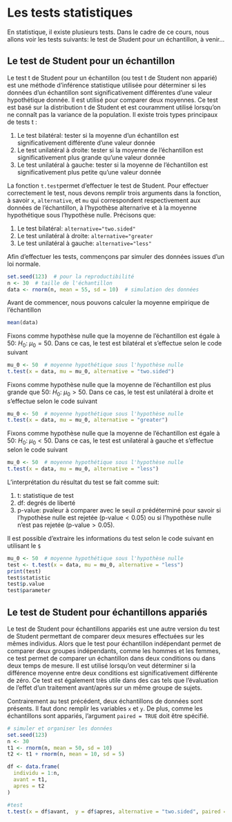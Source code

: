 # Les tests statistiques

En statistique, il existe plusieurs tests. Dans le cadre de ce cours, nous allons voir les tests suivants: le test de Student pour un échantillon, à venir... 

## Le test de Student pour un échantillon   

Le test t de Student pour un échantillon (ou test t de Student non apparié) est une méthode d'inférence statistique utilisée pour déterminer si les données d'un échantillon sont significativement différentes d'une valeur hypothétique donnée. Il est utilisé pour comparer deux moyennes. Ce test est basé sur la distribution t de Student et est couramment utilisé lorsqu'on ne connaît pas la variance de la population. Il existe trois types principaux de tests t :

1. Le test bilatéral: tester si la moyenne d'un échantillon est significativement différente d'une valeur donnée
1. Le test unilatéral à droite: tester si la moyenne de l'échantillon est significativement plus grande qu'une valeur donnée
1. Le test unilatéral à gauche: tester si la moyenne de l'échantillon est significativement plus petite qu'une valeur donnée

La fonction `t.test`permet d'effectuer le test de Student. Pour effectuer correctement le test, nous devons remplir trois arguments dans la fonction, à savoir `x`, `alternative`, et `mu` qui correspondent respectivement aux données de l'échantillon, à l'hypothèse alternarive et à la moyenne hypothétique sous l'hypothèse nulle. Précisons que: 

1. Le test bilatéral: `alternative="two.sided"`
1. Le test unilatéral à droite: `alternative="greater`
1. Le test unilatéral à gauche: `alternative="less"`

Afin d'effectuer les tests, commençons par simuler des données issues d'un loi normale. 

```r

set.seed(123)  # pour la reproductibilité
n <- 30  # taille de l'échantillon
data <- rnorm(n, mean = 55, sd = 10)  # simulation des données 

```

Avant de commencer, nous pouvons calculer la moyenne empirique de l'échantillon 

```r

mean(data)

```

Fixons comme hypothèse nulle que la moyenne de l'échantillon est égale à 50: $H_{0}$: $\mu_{0}=50$. Dans ce cas, le test est bilatéral et s'effectue selon le code suivant

```r

mu_0 <- 50  # moyenne hypothétique sous l'hypothèse nulle 
t.test(x = data, mu = mu_0, alternative = "two.sided")

```

Fixons comme hypothèse nulle que la moyenne de l'échantillon est plus grande que 50: $H_{0}$: $\mu_{0}>50$. Dans ce cas, le test est unilatéral à droite et s'effectue selon le code suivant

```r

mu_0 <- 50  # moyenne hypothétique sous l'hypothèse nulle 
t.test(x = data, mu = mu_0, alternative = "greater")

```

Fixons comme hypothèse nulle que la moyenne de l'échantillon est égale à 50: $H_{0}$: $\mu_{0}<50$. Dans ce cas, le test est unilatéral à gauche et s'effectue selon le code suivant

```r

mu_0 <- 50  # moyenne hypothétique sous l'hypothèse nulle 
t.test(x = data, mu = mu_0, alternative = "less")

```

L'interprétation du résultat du test se fait comme suit: 

1. t: statistique de test 
1. df: degrés de liberté 
1. p-value: pvaleur à comparer avec le seuil $\alpha$ prédéterminé pour savoir si l'hypothèse nulle est rejetée (p-value$<0.05$) ou si l'hypothèse nulle n'est pas rejetée (p-value$>0.05$). 

Il est possible d'extraire les informations du test selon le code suivant en utilisant le `$`

```r

mu_0 <- 50  # moyenne hypothétique sous l'hypothèse nulle 
test <- t.test(x = data, mu = mu_0, alternative = "less")
print(test)
test$statistic
test$p.value
test$parameter
```

## Le test de Student pour échantillons appariés

Le test de Student pour échantillons appariés est une autre version du test de Student permettant de comparer deux mesures effectuées sur les mêmes individus. Alors que le test pour échantillon indépendant permet de comparer deux groupes indépendants, comme les hommes et les femmes, ce test permet de comparer un échantillon dans deux conditions ou dans deux temps de mesure. Il est utilisé lorsqu’on veut déterminer si la différence moyenne entre deux conditions est significativement différente de zéro. Ce test est également très utile dans des cas tels que l’évaluation de l'effet d'un traitement avant/après sur un même groupe de sujets.

Contrairement au test précédent, deux échantillons de données sont présents. Il faut donc remplir les variables `x` et `y`. De plus, comme les échantillons sont appariés, l'argument `paired = TRUE` doit être spécifié. 

```r

# simuler et organiser les données 
set.seed(123)  
n <- 30
t1 <- rnorm(n, mean = 50, sd = 10)  
t2 <- t1 + rnorm(n, mean = 10, sd = 5)  

df <- data.frame(
  individu = 1:n,
  avant = t1,
  apres = t2
)

#test
t.test(x = df$avant,  y = df$apres, alternative = "two.sided", paired = TRUE)


```
